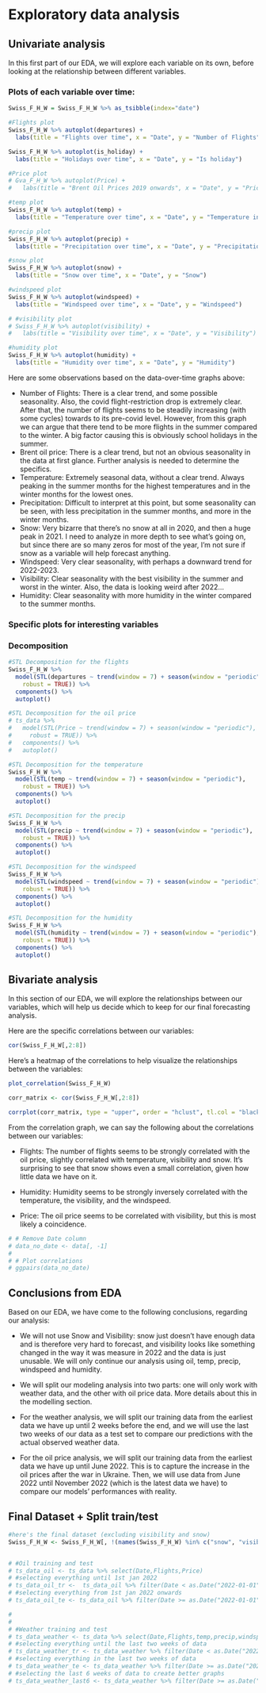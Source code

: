 # Exploratory data analysis 

## Univariate analysis

In this first part of our EDA, we will explore each variable on its own, before looking at the relationship between different variables.

### Plots of each variable over time: 

```r
Swiss_F_H_W = Swiss_F_H_W %>% as_tsibble(index="date")

#Flights plot 
Swiss_F_H_W %>% autoplot(departures) +
  labs(title = "Flights over time", x = "Date", y = "Number of Flights")

Swiss_F_H_W %>% autoplot(is_holiday) +
  labs(title = "Holidays over time", x = "Date", y = "Is holiday")

#Price plot
# Gva_F_H_W %>% autoplot(Price) +
#   labs(title = "Brent Oil Prices 2019 onwards", x = "Date", y = "Price")

#temp plot
Swiss_F_H_W %>% autoplot(temp) +
  labs(title = "Temperature over time", x = "Date", y = "Temperature in Celsius")

#precip plot
Swiss_F_H_W %>% autoplot(precip) +
  labs(title = "Precipitation over time", x = "Date", y = "Precipitation")

#snow plot
Swiss_F_H_W %>% autoplot(snow) +
  labs(title = "Snow over time", x = "Date", y = "Snow")

#windspeed plot
Swiss_F_H_W %>% autoplot(windspeed) +
  labs(title = "Windspeed over time", x = "Date", y = "Windspeed")

# #visibility plot
# Swiss_F_H_W %>% autoplot(visibility) +
#   labs(title = "Visibility over time", x = "Date", y = "Visibility")

#humidity plot
Swiss_F_H_W %>% autoplot(humidity) +
  labs(title = "Humidity over time", x = "Date", y = "Humidity")


```
Here are some observations based on the data-over-time graphs above: 

- Number of Flights: There is a clear trend, and some possible seasonality. Also, the covid flight-restriction drop is extremely clear. After that, the number of flights seems to be steadily increasing (with some cycles) towards to its pre-covid level. However, from this graph we can argue that there tend to be more flights in the summer compared to the winter. A big factor causing this is obviously school holidays in the summer.
- Brent oil price: There is a clear trend, but not an obvious seasonality in the data at first glance. Further analysis is needed to determine the specifics.
- Temperature: Extremely seasonal data, without a clear trend. Always peaking in the summer months for the highest temperatures and in the winter months for the lowest ones.
- Precipitation: Difficult to interpret at this point, but some seasonality can be seen, with less precipitation in the summer months, and more in the winter months.
- Snow: Very bizarre that there's no snow at all in 2020, and then a huge peak in 2021. I need to analyze in more depth to see what's going on, but since there are so many zeros for most of the year, I'm not sure if snow as a variable will help forecast anything. 
- Windspeed: Very clear seasonality, with perhaps a downward trend for 2022-2023. 
- Visibility: Clear seasonality with the best visibility in the summer and worst in the winter. Also, the data is looking weird after 2022...
- Humidity: Clear seasonality with more humidity in the winter compared to the summer months.

### Specific plots for interesting variables 

### Decomposition 

```r
#STL Decomposition for the flights
Swiss_F_H_W %>%
  model(STL(departures ~ trend(window = 7) + season(window = "periodic"),
    robust = TRUE)) %>%
  components() %>%
  autoplot()

#STL Decomposition for the oil price
# ts_data %>%
#   model(STL(Price ~ trend(window = 7) + season(window = "periodic"),
#     robust = TRUE)) %>%
#   components() %>%
#   autoplot()

#STL Decomposition for the temperature
Swiss_F_H_W %>%
  model(STL(temp ~ trend(window = 7) + season(window = "periodic"),
    robust = TRUE)) %>%
  components() %>%
  autoplot()

#STL Decomposition for the precip
Swiss_F_H_W %>%
  model(STL(precip ~ trend(window = 7) + season(window = "periodic"),
    robust = TRUE)) %>%
  components() %>%
  autoplot()

#STL Decomposition for the windspeed
Swiss_F_H_W %>%
  model(STL(windspeed ~ trend(window = 7) + season(window = "periodic"),
    robust = TRUE)) %>%
  components() %>%
  autoplot()

#STL Decomposition for the humidity
Swiss_F_H_W %>%
  model(STL(humidity ~ trend(window = 7) + season(window = "periodic"),
    robust = TRUE)) %>%
  components() %>%
  autoplot()

```

## Bivariate analysis

In this section of our EDA, we will explore the relationships between our variables, which will help us decide which to keep for our final forecasting analysis. 

Here are the specific correlations between our variables:

```r
cor(Swiss_F_H_W[,2:8])
```

Here's a heatmap of the correlations to help visualize the relationships between the variables: 

```r
plot_correlation(Swiss_F_H_W)

corr_matrix <- cor(Swiss_F_H_W[,2:8])

corrplot(corr_matrix, type = "upper", order = "hclust", tl.col = "black")
```

From the correlation graph, we can say the following about the correlations between our variables:

- Flights: The number of flights seems to be strongly correlated with the oil price, slightly correlated with temperature, visibility and snow. It's surprising to see that snow shows even a small correlation, given how little data we have on it. 

- Humidity: Humidity seems to be strongly inversely correlated with the temperature, the visibility, and the windspeed. 
- Price: The oil price seems to be correlated with visibility, but this is most likely a coincidence. 

```r
# # Remove Date column
# data_no_date <- data[, -1]
# 
# # Plot correlations
# ggpairs(data_no_date)

```


## Conclusions from EDA

Based on our EDA, we have come to the following conclusions, regarding our analysis: 

- We will not use Snow and Visibility: snow just doesn't have enough data and is therefore very hard to forecast, and visibility looks like something changed in the way it was measure in 2022 and the data is just unusable. We will only continue our analysis using oil, temp, precip, windspeed and humidity.  

- We will split our modeling analysis into two parts: one will only work with weather data, and the other with oil price data. More details about this in the modelling section.

- For the weather analysis, we will split our training data from the earliest data we have up until 2 weeks before the end, and we will use the last two weeks of our data as a test set to compare our predictions with the actual observed weather data. 

- For the oil price analysis, we will split our training data from the earliest data we have up until June 2022. This is to capture the increase in the oil prices after the war in Ukraine. Then, we will use data from June 2022 until November 2022 (which is the latest data we have) to compare our models' performances with reality. 

## Final Dataset + Split train/test 

```r
#here's the final dataset (excluding visibility and snow)
Swiss_F_H_W <- Swiss_F_H_W[, !(names(Swiss_F_H_W) %in% c("snow", "visibility"))]


# #Oil training and test
# ts_data_oil <- ts_data %>% select(Date,Flights,Price)
# #selecting everything until 1st jan 2022
# ts_data_oil_tr <-  ts_data_oil %>% filter(Date < as.Date("2022-01-01"))
# #selecting everything from 1st jan 2022 onwards
# ts_data_oil_te <- ts_data_oil %>% filter(Date >= as.Date("2022-01-01"))

# 
# 
# #Weather training and test
# ts_data_weather <- ts_data %>% select(Date,Flights,temp,precip,windspeed,humidity)
# #selecting everything until the last two weeks of data
# ts_data_weather_tr <- ts_data_weather %>% filter(Date < as.Date("2022-10-31"))
# #selecting everything in the last two weeks of data
# ts_data_weather_te <- ts_data_weather %>% filter(Date >= as.Date("2022-10-31"))
# #selecting the last 6 weeks of data to create better graphs
# ts_data_weather_last6 <- ts_data_weather %>% filter(Date >= as.Date("2022-08-31"))


```



